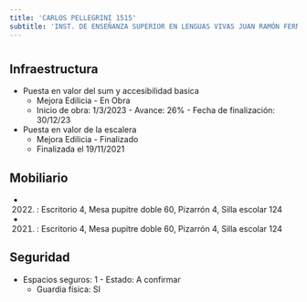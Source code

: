 ```yaml
---
title: 'CARLOS PELLEGRINI 1515'
subtitle: 'INST. DE ENSEÑANZA SUPERIOR EN LENGUAS VIVAS JUAN RAMÓN FERNÁNDEZ'
---
```


#
## Infraestructura

* Puesta en valor del sum y accesibilidad basica 
    + Mejora Edilicia - En Obra 
    + Inicio de obra: 1/3/2023 - Avance: 26% - Fecha de finalización: 30/12/23 


* Puesta en valor de la escalera 
    + Mejora Edilicia - Finalizado 
    + Finalizada el 19/11/2021 






## Mobiliario

*  (2022) : Escritorio 4, Mesa pupitre doble 60, Pizarrón 4, Silla escolar 124 

*  (2021) : Escritorio 4, Mesa pupitre doble 60, Pizarrón 4, Silla escolar 124 





## Seguridad

*  Espacios seguros: 1 - Estado: A confirmar 
    + Guardia física: SI



